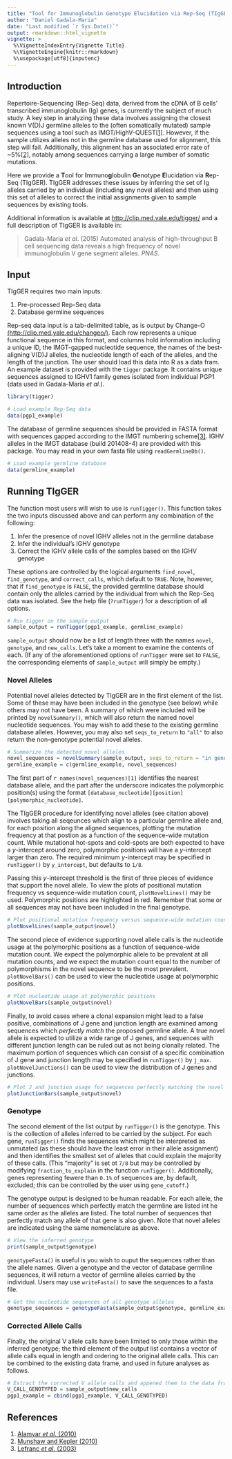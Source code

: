 ---
title: "Tool for Immunoglobulin Genotype Elucidation via Rep-Seq (TIgGER)"
author: "Daniel Gadala-Maria"
date: "Last modified `r Sys.Date()`"
output: rmarkdown::html_vignette
vignette: >
  %\VignetteIndexEntry{Vignette Title}
  %\VignetteEngine{knitr::rmarkdown}
  %\usepackage[utf8]{inputenc}
---


Introduction
--------------------------------------------------------------------------------
Repertoire-Sequencing (Rep-Seq) data, derived from the cDNA of B cells'
transcribed immunoglobulin (Ig) genes, is currently the subject of much study.
A key step in analyzing these data involves assigning the closest known V(D)J 
germline alleles to the (often somatically mutated) sample sequences using a
tool such as IMGT/HighV-QUEST[[1]][1]. However, if the sample utilizes alleles
not in the germline database used for alignment, this step will fail.
Additionally, this alignment has an associated error rate of ~5%[[2]][2],
notably among sequences carrying a large number of somatic mutations.

Here we provide a **T**ool for **I**mmuno**g**lobulin **G**enotype
**E**lucidation via **R**ep-Seq (TIgGER). TIgGER addresses these issues by
inferring the set of Ig alleles carried by an individual (including any novel
alleles) and then using this set of alleles to correct the initial assignments
given to sample sequences by existing tools.

Additional information is available at
[http://clip.med.yale.edu/tigger/](http://clip.med.yale.edu/tigger/) and a full
description of TIgGER is available in:

> Gadala-Maria *et al*. (2015) Automated analysis of high-throughput B cell
sequencing data reveals a high frequency of novel immunoglobulin V gene
segment alleles. *PNAS*.


## Input

TIgGER requires two main inputs:

1. Pre-processed Rep-Seq data
2. Database germline sequences

Rep-seq data input is a tab-delimited table, as is output by Change-O
[(http://clip.med.yale.edu/changeo/)](http://clip.med.yale.edu/changeo/).
Each row represents a unique functional sequence in this format, and columns
hold information including a unique ID, the IMGT-gapped nucleotide sequence, the
names of the best-aligning V(D)J alleles, the nucleotide length of each of the
alleles, and the length of the junction. The user should load this data into R
as a data fram. An example dataset is provided with the `tigger` package. It
contains unique sequences assigned to IGHV1 family genes isolated from
individual PGP1 (data used in Gadala-Maria *et al.*).

```{r, eval=TRUE, warning=FALSE}
library(tigger)

# Load example Rep-Seq data
data(pgp1_example)
```

The database of germline sequences should be provided in FASTA format with
sequences gapped according to the IMGT numbering scheme[[3]][3]. IGHV alleles
in the IMGT database (build 201408-4) are provided with this package. You may
read in your own fasta file using `readGermlineDb()`.
```{r, eval=TRUE, warning=FALSE}
# Load example germline database
data(germline_example)
```


## Running TIgGER

The function most users will wish to use is `runTigger()`. This function takes
the two inputs discussed above and can perform any combination of the following:

1. Infer the presence of novel IGHV alleles not in the germline database
2. Infer the individual's IGHV genotype
3. Correct the IGHV allele calls of the samples based on the IGHV genotype

These options are controlled by the logical arguments `find_novel`,
`find_genotype`, and `correct_calls`, which default to `TRUE`. Note, however,
that if `find_genotype` is `FALSE`, the provided germline database should
contain only the alleles carried by the individual from which the Rep-Seq data
was isolated. See the help file (`?runTigger`) for a description of all options.

```{r, eval=TRUE, warning=FALSE}
# Run tigger on the sample output
sample_output = runTigger(pgp1_example, germline_example)
```

`sample_output` should now be a list of length three with the names `novel`,
`genotype`, and `new_calls`. Let's take a moment to examine the contents of
each. (If any of the aforementioned options of `runTigger` were set to `FALSE`,
the corresponding elements of `sample_output` will simply be empty.)

### Novel Alleles
Potential novel alleles detected by TIgGER are in the first element of the list.
Some of these may have been included in the genotype (see below) while others
may not have been. A summary of which were included will be printed by
`novelSummary()`, which will also return the named novel nucleotide sequences.
You may wish to add these to the existing germline database alleles. However,
you may also set `seqs_to_return` to `"all"` to also return the non-genotype
potential novel alleles.

```{r, eval=TRUE, warning=FALSE}
# Summarize the detected novel alleles
novel_sequences = novelSummary(sample_output, seqs_to_return = "in genotype")
germline_example = c(germline_example, novel_sequences)
```

The first part of `r names(novel_sequences)[1]` identifies the nearest database
allele, and the part after the underscore indicates the polymorphic position(s)
using the format `[database_nucleotide][position][polymorphic_nucleotide]`.

The TIgGER procedure for identifying novel alleles (see citation above) involves
taking all seqeunces which align to a particular germline allele and, for each
position along the aligned sequences, plotting the mutation frequency at that
postion as a function of the sequence-wide mutation count. While mutational
hot-spots and cold-spots are both expected to have a *y*-intercept around zero,
polymorphic positions will have a *y*-intercept larger than zero. The required
minimum *y*-intercept may be specified in `runTigger()` by `y_intercept`,
but defaults to `1/8`.

Passing this *y*-intercept threshold is the
first of three pieces of evidence that support the novel allele. To view the
plots of positional mutation frequency vs sequence-wide mutation count,
`plotNovelLines()` may be used. Polymorphic positions are highlighted in red.
Remember that some or all sequences may not have been included in the final
genotype.

```{r, eval=TRUE, warning=FALSE, fig.width=6, fig.height=4}
# Plot positional mutation frequency versus sequence-wide mutation count
plotNovelLines(sample_output$novel)
```

The second piece of evidence supporting novel allele calls is the nucleotide
usage at the polymorphic positions as a function of sequence-wide mutation
count. We expect the polymorphic allele to be prevalent at all mutation counts,
and we expect the mutation count equal to the number of polymorphisms in the
novel sequence to be the most prevalent. `plotNovelBars()` can be used to view
the nucleotide usage at polymorphic positions.

```{r, eval=TRUE, warning=FALSE, fig.width=6, fig.height=4}
# Plot nucleotide usage at polymorphic positions
plotNovelBars(sample_output$novel)
```

Finally, to avoid cases where a clonal expansion might lead to a false positive,
combinations of J gene and junction length are examined among sequences which
*perfectly match* the proposed germline allele. A true novel allele
is expected to utilize a wide range of J genes, and sequences with different
junction length can be ruled out as not being clonally related. The maximum
portion of sequences which can consist of a specific combination of J gene and
junction length may be specified in `runTigger()` by `j_max`.
`plotNovelJunctions()` can be used to view the distribution of J genes and
junctions.

```{r, eval=TRUE, warning=FALSE, fig.width=6, fig.height=4}
# Plot J and junction usage for sequences perfectly matching the novel allele
plotJunctionBars(sample_output$novel)
```

### Genotype
The second element of the list output by `runTigger()` is the genotype. This is
the collection of alleles inferred to be carried by the subject. For each gene,
`runTigger()` finds the sequences which might be interpreted as unmutated 
(as these should have the least error in their allele assignment) and then 
identifies the smallest set of alleles that could explain the majority of these
calls. (This "majority" is set ot `7/8` but may be controlled by modifying
`fraction_to_explain` in the function `runTigger()`.
Additionally, genes representing fewere than `0.1%` of sequences are, by
default, excluded; this can be controlled by the user using `gene_cutoff`.)

The genotype output is designed to be human readable. For each allele, the
number of sequences which perfectly match the germline are listed int he same
order as the alleles are listed. The total number of sequences that perfectly
match any allele of that gene is also given. Note that novel alleles are
indicated using the same nomenclature as above.

```{r, eval=TRUE, warning=FALSE}
# View the inferred genotype
print(sample_output$genotype)
```

`genotypeFasta()` is useful is you wish to ouput the sequences rather than the
allele names. Given a genotype and the vector of database germline sequences, it
will return a vector of germline alleles carried by the individual. Users may
use `writeFasta()` to save the sequences to a fasta file.

```{r, eval=TRUE, warning=FALSE}
# Get the nucleotide sequences of all genotype alleles
genotype_sequences = genotypeFasta(sample_output$genotype, germline_example)
```

### Corrected Allele Calls

Finally, the original V allele calls have been limited to only those within the
inferred genotype; the third element of the output list contains a vector of
allele calls equal in length and ordering to the original allele calls. This can
be combined to the existing data frame, and used in future analyses as follows.

```{r, eval=TRUE, warning=FALSE}
# Extract the corrected V allele calls and appened them to the data frame
V_CALL_GENOTYPED = sample_output$new_calls
pgp1_example = cbind(pgp1_example, V_CALL_GENOTYPED)
```


## References

1. [Alamyar *et al.* (2010)](http://www.imgt.org/IMGTindex/IMGTHighV-QUEST.html)
2. [Munshaw and Kepler (2010)](http://www.ncbi.nlm.nih.gov/pubmed/20147303)
3. [Lefranc *et al.* (2003)](http://www.ncbi.nlm.nih.gov/pubmed/12477501)

[1]: http://www.imgt.org/IMGTindex/IMGTHighV-QUEST.html "Alamyar et al. (2010)"
[2]: http://www.ncbi.nlm.nih.gov/pubmed/20147303 "Munshaw and Kepler (2010)"
[3]: http://www.ncbi.nlm.nih.gov/pubmed/12477501 "Lefranc et al. (2003)"








































